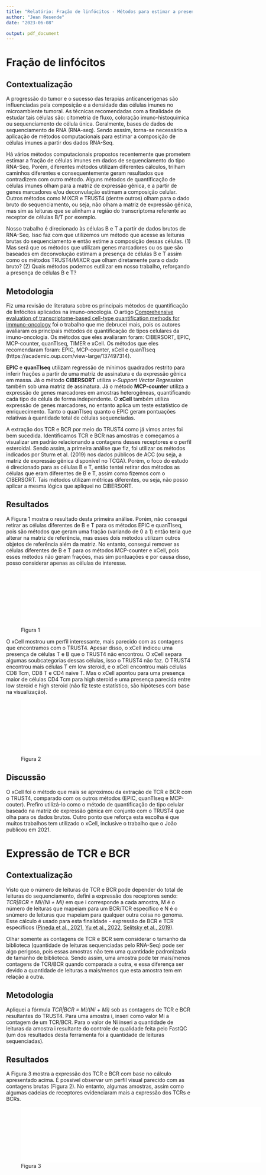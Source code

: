 ```yaml
---
title: "Relatório: Fração de linfócitos - Métodos para estimar a presença de células B e T"
author: "Jean Resende"
date: "2023-06-08"

output: pdf_document
---
```


# Fração de linfócitos
## Contextualização
A progressão do tumor e o sucesso das terapias anticancerígenas são influenciadas pela composição e a densidade das células imunes no microambiente tumoral. As técnicas recomendadas com a finalidade de estudar tais células são: citometria de fluxo, coloração imuno-histoquímica ou sequenciamento de célula única. Geralmente, bases de dados de sequenciamento de RNA (RNA-seq). Sendo asssim, torna-se necessário a aplicação de métodos computacionais para estimar a composição de células imunes a partir dos dados RNA-Seq.

Há vários métodos computacionais propostos recentemente que prometem estimar a fração de células imunes em dados de sequenciamento do tipo RNA-Seq. Porém, diferentes métodos utilizam diferentes cálculos, trilham caminhos diferentes e consequentemente geram resultados que contradizem com outro método. Alguns métodos de quantificação de células imunes olham para a matriz de expressão gênica, e a partir de genes marcadores e/ou deconvulação estimam a composição celular. Outros métodos como MiXCR e TRUST4 (dentre outros) olham para o dado bruto do sequenciamento, ou seja, não olham a matriz de expressão gênica, mas sim as leituras que se alinham a região do transcriptoma referente ao receptor de células B/T por exemplo.

Nosso trabalho é direcionado às células B e T a partir de dados brutos de RNA-Seq. Isso faz com que utilizemos um método que acesse as leituras brutas do sequenciamento e então estime a composição dessas células. (1) Mas será que os métodos que utilizam genes marcadores ou os que são baseados em deconvolução estimam a presença de células B e T assim como os métodos TRUST4/MiXCR que olham diretamente para o dado bruto? (2) Quais métodos podemos eutilizar em nosso trabalho, reforçando a presença de células B e T?

## Metodologia
Fiz uma revisão de literatura sobre os principais métodos de quantificação de linfócitos aplicados na imuno-oncologia. O artigo [Comprehensive evaluation of transcriptome-based cell-type quantification methods for immuno-oncology](https://academic.oup.com/bioinformatics/article/35/14/i436/5529146) foi o trabalho que me debrucei mais, pois os autores avaliaram os principais métodos de quantificação de tipos celulares da imuno-oncologia. Os métodos que eles avaliaram foram: CIBERSORT, EPIC, MCP-counter, quanTIseq, TIMER e xCell. Os métodos que eles recomendaram foram: EPIC, MCP-counter, xCell e quanTIseq (https://academic.oup.com/view-large/137497314).

**EPIC** e **quanTIseq** utilizam regressão de mínimos quadrados restrito para inferir frações a partir de uma matriz de assinatura e da expressão gênica em massa. Já o método **CIBERSORT** utiliza *v-Support Vector Regression* também sob uma matriz de assinatura. Já o método **MCP-counter** utiliza a expressão de genes marcadores em amostras heterogêneas, quantificando cada tipo de célula de forma independente. O **xCell** também utiliza expressão de genes marcadores, no entanto aplica um teste estatístico de enriquecimento. Tanto o quanTIseq quanto o EPIC geram pontuações relativas à quantidade total de células sequenciadas.

A extração dos TCR e BCR por meio do TRUST4 como já vimos antes foi bem sucedida. Identificamos TCR e BCR nas amostras e começamos a visualizar um padrão relacionando a contagens desses receptores e o perfil esteroidal. Sendo assim, a primeira análise que fiz, foi utilizar os métodos indicados por Sturm et al. (2019) nos dados públicos de ACC (ou seja, a matriz de expressão gênica disponível no TCGA). Porém, o foco do estudo é direcionado para as células B e T, então tentei retirar dos métodos as células que eram diferentes de B e T, assim como fizemos com o CIBERSORT. Tais métodos utilizam métricas diferentes, ou seja, não posso aplicar a mesma lógica que apliquei no CIBERSORT.

## Resultados

A Figura 1 mostra o resultado desta primeira análise. Porém, não consegui retirar as células diferentes de B e T para os métodos EPIC e quanTIseq, pois são métodos que geram uma fração (variando de 0 a 1) então teria que alterar na matriz de referência, mas esses dois métodos utilizam outros objetos de referência além da matriz. No entanto, consegui remover as células diferentes de B e T para os métodos MCP-counter e xCell, pois esses métodos não geram frações, mas sim pontuações e por causa disso, posso considerar apenas as células de interesse.

![Figura 1](figure_01_lymphocyteFraction.pdf){width=650px}

O xCell mostrou um perfil interessante, mais parecido com as contagens que encontramos com o TRUST4. Apesar disso, o xCell indicou uma presença de células T e B que o TRUST4 não encontrou. O xCell separa algumas soubcategorias dessas células, isso o TRUST4 não faz. O TRUST4 encontrou mais células T em low steroid, e o xCell encontrou mais células CD8 Tcm, CD8 T e CD4 naive T. Mas o xCell apontou para uma presença maior de células CD4 Tcm para high steroid e uma presença parecida entre low steroid e high steroid (não fiz teste estatístico, são hipóteses com base na visualização).

![Figura 2](figure_02_xcell_trust4.pdf){width=650px}

## Discussão
O xCell foi o método que mais se aproximou da extração de TCR e BCR com o TRUST4, comparado com os outros métodos (EPIC, quanTIseq e MCP-couter). Prefiro utilizá-lo como o método de quantificação de tipo celular baseado na matriz de expressão gênica em conjunto com o TRUST4 que olha para os dados brutos. Outro ponto que reforça esta escolha é que muitos trabalhos tem utilizado o xCell, inclusive o trabalho que o João publicou em 2021.


# Expressão de TCR e BCR

## Contextualização
Visto que o número de leituras de TCR e BCR pode depender do total de leituras do sequenciamento, defini a expressão dos receptores sendo: *TCR|BCR = Mi/(Ni + Mi)* em que i corresponde a cada amostra, M é o número de leituras que mapeiam para um BCR/TCR específico e N é o snúmero de leituras que mapeiam para qualquer outra coisa no genoma. Esse cálculo é usado para esta finalidade - expressão de BCR e TCR específicos ([Pineda et al., 2021](https://www.frontiersin.org/articles/10.3389/fimmu.2021.730746/full), [Yu et al., 2022](https://www.frontiersin.org/articles/10.3389/fimmu.2021.790119/full), [Selitsky et al., 2019](https://genomemedicine.biomedcentral.com/articles/10.1186/s13073-019-0647-5)).

Olhar somente as contagens de TCR e BCR sem considerar o tamanho da biblioteca (quantidade de leituras sequenciadas pelo RNA-Seq) pode ser algo perigoso, pois essas amostras não tem uma quantidade padronizada de tamanho de biblioteca. Sendo assim, uma amostra pode ter mais/menos contagens de TCR/BCR quando comparada a outra,  e essa diferença ser devido a quantidade de leituras a mais/menos que esta amostra tem em relação a outra.

## Metodologia
Apliquei a fórmula *TCR|BCR = Mi/(Ni + Mi)* sob as contagens de TCR e BCR resultantes do TRUST4. Para uma amostra i, inseri como valor Mi a contagem de um TCR/BCR. Para o valor de Ni inseri a quantidade de leituras da amostra i resultante do controle de qualidade feita pelo FastQC (um dos resultados desta ferramenta foi a quantidade de leituras sequenciadas).

## Resultados
A Figura 3 mostra a expressão dos TCR e BCR com base no cálculo apresentado acima. É possível observar um perfil visual parecido com as contagens brutas (Figura 2). No entanto, algumas amostras, assim como algumas cadeias de receptores evidenciaram mais a expressão dos TCRs e BCRs.


![Figura 3](figure_03_expression_xcell_trust4.pdf){width=650px}
